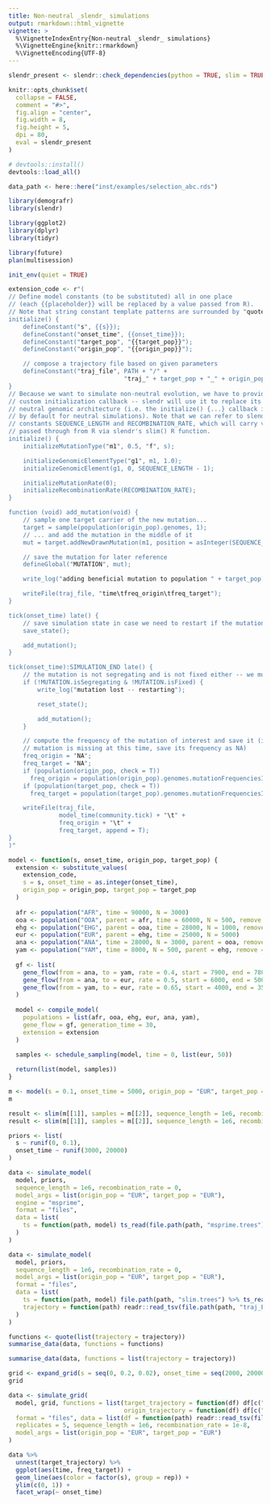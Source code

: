 ```yaml
---
title: Non-neutral _slendr_ simulations
output: rmarkdown::html_vignette
vignette: >
  %\VignetteIndexEntry{Non-neutral _slendr_ simulations}
  %\VignetteEngine{knitr::rmarkdown}
  %\VignetteEncoding{UTF-8}
---
```


```r
slendr_present <- slendr::check_dependencies(python = TRUE, slim = TRUE, quit = FALSE)

knitr::opts_chunk$set(
  collapse = FALSE,
  comment = "#>",
  fig.align = "center",
  fig.width = 8,
  fig.height = 5,
  dpi = 80,
  eval = slendr_present
)

# devtools::install()
devtools::load_all()

data_path <- here::here("inst/examples/selection_abc.rds")
```

```r
library(demografr)
library(slendr)

library(ggplot2)
library(dplyr)
library(tidyr)

library(future)
plan(multisession)

init_env(quiet = TRUE)
```

```r
extension_code <- r"(
// Define model constants (to be substituted) all in one place
// (each {{placeholder}} will be replaced by a value passed from R).
// Note that string constant template patterns are surrounded by "quotes"!
initialize() {
    defineConstant("s", {{s}});
    defineConstant("onset_time", {{onset_time}});
    defineConstant("target_pop", "{{target_pop}}");
    defineConstant("origin_pop", "{{origin_pop}}");

    // compose a trajectory file based on given parameters
    defineConstant("traj_file", PATH + "/" +
                                "traj_" + target_pop + "_" + origin_pop + ".tsv");
}
// Because we want to simulate non-neutral evolution, we have to provide a
// custom initialization callback -- slendr will use it to replace its default
// neutral genomic architecture (i.e. the initialize() {...} callback it uses
// by default for neutral simulations). Note that we can refer to slendr's
// constants SEQUENCE_LENGTH and RECOMBINATION_RATE, which will carry values
// passed through from R via slendr's slim() R function.
initialize() {
    initializeMutationType("m1", 0.5, "f", s);

    initializeGenomicElementType("g1", m1, 1.0);
    initializeGenomicElement(g1, 0, SEQUENCE_LENGTH - 1);

    initializeMutationRate(0);
    initializeRecombinationRate(RECOMBINATION_RATE);
}

function (void) add_mutation(void) {
    // sample one target carrier of the new mutation...
    target = sample(population(origin_pop).genomes, 1);
    // ... and add the mutation in the middle of it
    mut = target.addNewDrawnMutation(m1, position = asInteger(SEQUENCE_LENGTH / 2));

    // save the mutation for later reference
    defineGlobal("MUTATION", mut);

    write_log("adding beneficial mutation to population " + target_pop);

    writeFile(traj_file, "time\tfreq_origin\tfreq_target");
}

tick(onset_time) late() {
    // save simulation state in case we need to restart if the mutation is lost
    save_state();

    add_mutation();
}

tick(onset_time):SIMULATION_END late() {
    // the mutation is not segregating and is not fixed either -- we must restart
    if (!MUTATION.isSegregating & !MUTATION.isFixed) {
        write_log("mutation lost -- restarting");

        reset_state();

        add_mutation();
    }

    // compute the frequency of the mutation of interest and save it (if the
    // mutation is missing at this time, save its frequency as NA)
    freq_origin = "NA";
    freq_target = "NA";
    if (population(origin_pop, check = T))
      freq_origin = population(origin_pop).genomes.mutationFrequenciesInGenomes();
    if (population(target_pop, check = T))
      freq_target = population(target_pop).genomes.mutationFrequenciesInGenomes();

    writeFile(traj_file,
              model_time(community.tick) + "\t" +
              freq_origin + "\t" +
              freq_target, append = T);
}
)"

model <- function(s, onset_time, origin_pop, target_pop) {
  extension <- substitute_values(
    extension_code,
    s = s, onset_time = as.integer(onset_time),
    origin_pop = origin_pop, target_pop = target_pop
  )
  
  afr <- population("AFR", time = 90000, N = 3000)
  ooa <- population("OOA", parent = afr, time = 60000, N = 500, remove = 23000)
  ehg <- population("EHG", parent = ooa, time = 28000, N = 1000, remove = 6000)
  eur <- population("EUR", parent = ehg, time = 25000, N = 5000)
  ana <- population("ANA", time = 28000, N = 3000, parent = ooa, remove = 4000)
  yam <- population("YAM", time = 8000, N = 500, parent = ehg, remove = 2500)
  
  gf <- list(
    gene_flow(from = ana, to = yam, rate = 0.4, start = 7900, end = 7800),
    gene_flow(from = ana, to = eur, rate = 0.5, start = 6000, end = 5000),
    gene_flow(from = yam, to = eur, rate = 0.65, start = 4000, end = 3500)
  )
  
  model <- compile_model(
    populations = list(afr, ooa, ehg, eur, ana, yam),
    gene_flow = gf, generation_time = 30,
    extension = extension
  )

  samples <- schedule_sampling(model, time = 0, list(eur, 50))
  
  return(list(model, samples))
}
```

```r
m <- model(s = 0.1, onset_time = 5000, origin_pop = "EUR", target_pop = "EUR")
m
```

```r
result <- slim(m[[1]], samples = m[[2]], sequence_length = 1e6, recombination_rate = 1e-8, path = TRUE)
result <- slim(m[[1]], samples = m[[2]], sequence_length = 1e6, recombination_rate = 1e-8, path = TRUE, ts = FALSE)
```

```r
priors <- list(
  s ~ runif(0, 0.1),
  onset_time ~ runif(3000, 20000)
)
```

```r
data <- simulate_model(
  model, priors,
  sequence_length = 1e6, recombination_rate = 0,
  model_args = list(origin_pop = "EUR", target_pop = "EUR"),
  engine = "msprime",
  format = "files",
  data = list(
    ts = function(path, model) ts_read(file.path(path, "msprime.trees"), model) %>% ts_mutate(1e-8)
  )
)
```

```r
data <- simulate_model(
  model, priors,
  sequence_length = 1e6, recombination_rate = 0,
  model_args = list(origin_pop = "EUR", target_pop = "EUR"),
  format = "files",
  data = list(
    ts = function(path, model) file.path(path, "slim.trees") %>% ts_read(model) %>% ts_mutate(1e-8),
    trajectory = function(path) readr::read_tsv(file.path(path, "traj_EUR_EUR.tsv"), show_col_types = FALSE)
  )
)
```

```r
functions <- quote(list(trajectory = trajectory))
summarise_data(data, functions = functions)

summarise_data(data, functions = list(trajectory = trajectory))
```


```r
grid <- expand_grid(s = seq(0, 0.2, 0.02), onset_time = seq(2000, 20000, by = 2000)) %>% head(3)
grid

data <- simulate_grid(
  model, grid, functions = list(target_trajectory = function(df) df[c("time", "freq_target")],
                                origin_trajectory = function(df) df[c("time", "freq_origin")]),
  format = "files", data = list(df = function(path) readr::read_tsv(file.path(path, "traj_EUR_EUR.tsv"), show_col_types = FALSE)),
  replicates = 5, sequence_length = 1e6, recombination_rate = 1e-8,
  model_args = list(origin_pop = "EUR", target_pop = "EUR")
)
```

```r
data %>%
  unnest(target_trajectory) %>%
  ggplot(aes(time, freq_target)) +
  geom_line(aes(color = factor(s), group = rep)) +
  ylim(c(0, 1)) +
  facet_wrap(~ onset_time)
```


